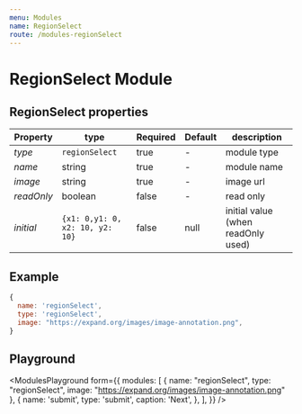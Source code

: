 ```yaml
---
menu: Modules
name: RegionSelect
route: /modules-regionSelect
---
```



# RegionSelect Module

## RegionSelect properties

| Property | type           | Required | Default | description |
| ---------| -------------- | -------- | ------- | ----------- |
| *type*   | `regionSelect` | true     | -       | module type |
| *name*   | string         | true     | -       | module name |
| *image*  | string         | true     | -       | image url   |
| *readOnly* | boolean        | false    | -       | read only    |
| *initial* | `{x1: 0,y1: 0, x2: 10, y2: 10}` | false    | null       | initial value (when readOnly used) |

## Example
```jsx
{
  name: 'regionSelect',
  type: 'regionSelect',
  image: "https://expand.org/images/image-annotation.png",
}
```

## Playground


<ModulesPlayground
  form={{
    modules: [
      {
        name: "regionSelect",
        type: "regionSelect",
        image: "https://expand.org/images/image-annotation.png"
      },
      {
        name: 'submit',
        type: 'submit',
        caption: 'Next',
      },
    ],
  }}
/>
